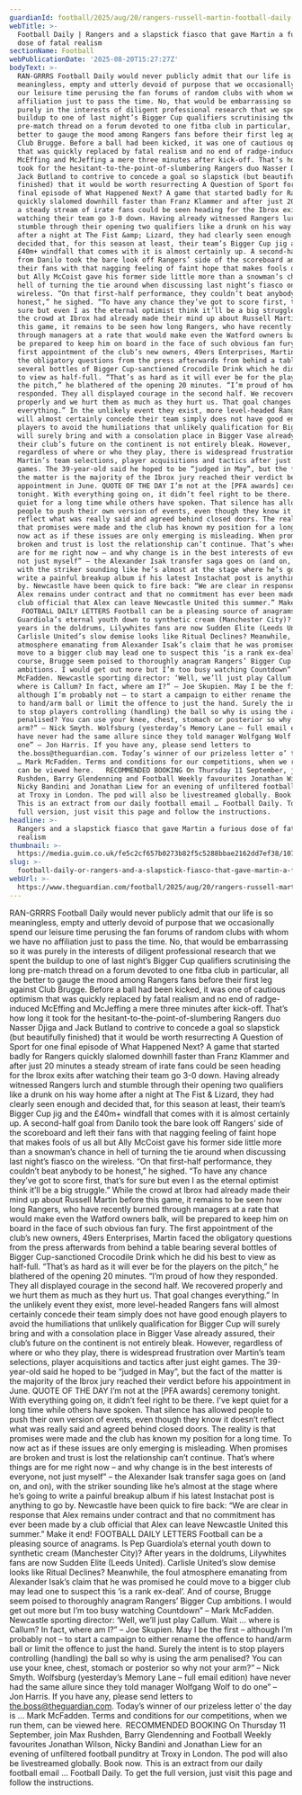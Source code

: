 ```yaml
---
guardianId: football/2025/aug/20/rangers-russell-martin-football-daily-newsletter
webTitle: >-
  Football Daily | Rangers and a slapstick fiasco that gave Martin a furious
  dose of fatal realism
sectionName: Football
webPublicationDate: '2025-08-20T15:27:27Z'
bodyText: >-
  RAN-GRRRS Football Daily would never publicly admit that our life is so
  meaningless, empty and utterly devoid of purpose that we occasionally spend
  our leisure time perusing the fan forums of random clubs with whom we have no
  affiliation just to pass the time. No, that would be embarrassing so it was
  purely in the interests of diligent professional research that we spent the
  buildup to one of last night’s Bigger Cup qualifiers scrutinising the long
  pre-match thread on a forum devoted to one fitba club in particular, all the
  better to gauge the mood among Rangers fans before their first leg against
  Club Brugge. Before a ball had been kicked, it was one of cautious optimism
  that was quickly replaced by fatal realism and no end of radge-induced
  McEffing and McJeffing a mere three minutes after kick-off. That’s how long it
  took for the hesitant-to-the-point-of-slumbering Rangers duo Nasser Djiga and
  Jack Butland to contrive to concede a goal so slapstick (but beautifully
  finished) that it would be worth resurrecting A Question of Sport for one
  final episode of What Happened Next? A game that started badly for Rangers
  quickly slalomed downhill faster than Franz Klammer and after just 20 minutes
  a steady stream of irate fans could be seen heading for the Ibrox exits after
  watching their team go 3-0 down. Having already witnessed Rangers lurch and
  stumble through their opening two qualifiers like a drunk on his way home
  after a night at The Fist &amp; Lizard, they had clearly seen enough and
  decided that, for this season at least, their team’s Bigger Cup jig and the
  £40m+ windfall that comes with it is almost certainly up. A second-half goal
  from Danilo took the bare look off Rangers’ side of the scoreboard and left
  their fans with that nagging feeling of faint hope that makes fools of us all
  but Ally McCoist gave his former side little more than a snowman’s chance in
  hell of turning the tie around when discussing last night’s fiasco on the
  wireless. “On that first-half performance, they couldn’t beat anybody to be
  honest,” he sighed. “To have any chance they’ve got to score first, that’s for
  sure but even I as the eternal optimist think it’ll be a big struggle.” While
  the crowd at Ibrox had already made their mind up about Russell Martin before
  this game, it remains to be seen how long Rangers, who have recently burned
  through managers at a rate that would make even the Watford owners balk, will
  be prepared to keep him on board in the face of such obvious fan fury. The
  first appointment of the club’s new owners, 49ers Enterprises, Martin faced
  the obligatory questions from the press afterwards from behind a table bearing
  several bottles of Bigger Cup-sanctioned Crocodile Drink which he did his best
  to view as half-full. “That’s as hard as it will ever be for the players on
  the pitch,” he blathered of the opening 20 minutes. “I’m proud of how they
  responded. They all displayed courage in the second half. We recovered
  properly and we hurt them as much as they hurt us. That goal changes
  everything.” In the unlikely event they exist, more level-headed Rangers fans
  will almost certainly concede their team simply does not have good enough
  players to avoid the humiliations that unlikely qualification for Bigger Cup
  will surely bring and with a consolation place in Bigger Vase already assured,
  their club’s future on the continent is not entirely bleak. However,
  regardless of where or who they play, there is widespread frustration over
  Martin’s team selections, player acquisitions and tactics after just eight
  games. The 39-year-old said he hoped to be “judged in May”, but the fact of
  the matter is the majority of the Ibrox jury reached their verdict before his
  appointment in June. QUOTE OF THE DAY I’m not at the [PFA awards] ceremony
  tonight. With everything going on, it didn’t feel right to be there. I’ve kept
  quiet for a long time while others have spoken. That silence has allowed
  people to push their own version of events, even though they know it doesn’t
  reflect what was really said and agreed behind closed doors. The reality is
  that promises were made and the club has known my position for a long time. To
  now act as if these issues are only emerging is misleading. When promises are
  broken and trust is lost the relationship can’t continue. That’s where things
  are for me right now – and why change is in the best interests of everyone,
  not just myself” – the Alexander Isak transfer saga goes on (and on, and on),
  with the striker sounding like he’s almost at the stage where he’s going to
  write a painful breakup album if his latest Instachat post is anything to go
  by. Newcastle have been quick to fire back: “We are clear in response that
  Alex remains under contract and that no commitment has ever been made by a
  club official that Alex can leave Newcastle United this summer.” Make it end!
   FOOTBALL DAILY LETTERS Football can be a pleasing source of anagrams. Is Pep
  Guardiola’s eternal youth down to synthetic cream (Manchester City)? After
  years in the doldrums, Lilywhites fans are now Sudden Elite (Leeds United).
  Carlisle United’s slow demise looks like Ritual Declines? Meanwhile, the foul
  atmosphere emanating from Alexander Isak’s claim that he was promised he could
  move to a bigger club may lead one to suspect this ‘is a rank ex-deal’. And of
  course, Brugge seem poised to thoroughly anagram Rangers’ Bigger Cup
  ambitions. I would get out more but I’m too busy watching Countdown” – Mark
  McFadden. Newcastle sporting director: ‘Well, we’ll just play Callum. Wait …
  where is Callum? In fact, where am I?” – Joe Skupien. May I be the first –
  although I’m probably not – to start a campaign to either rename the offence
  to hand/arm ball or limit the offence to just the hand. Surely the intent is
  to stop players controlling (handling) the ball so why is using the arm
  penalised? You can use your knee, chest, stomach or posterior so why not your
  arm?” – Nick Smyth. Wolfsburg (yesterday’s Memory Lane – full email edition)
  have never had the same allure since they told manager Wolfgang Wolf to do
  one” – Jon Harris. If you have any, please send letters to
  the.boss@theguardian.com. Today’s winner of our prizeless letter o’ the day is
  … Mark McFadden. Terms and conditions for our competitions, when we run them,
  can be viewed here.   RECOMMENDED BOOKING On Thursday 11 September, join Max
  Rushden, Barry Glendenning and Football Weekly favourites Jonathan Wilson,
  Nicky Bandini and Jonathan Liew for an evening of unfiltered football punditry
  at Troxy in London. The pod will also be livestreamed globally. Book now. 
  This is an extract from our daily football email … Football Daily. To get the
  full version, just visit this page and follow the instructions.
headline: >-
  Rangers and a slapstick fiasco that gave Martin a furious dose of fatal
  realism
thumbnail: >-
  https://media.guim.co.uk/fe5c2cf657b0273b82f5c5288bbae2162dd7ef38/107_0_1965_1571/500.jpg
slug: >-
  football-daily-or-rangers-and-a-slapstick-fiasco-that-gave-martin-a-furious-dose-of-fatal-realism
webUrl: >-
  https://www.theguardian.com/football/2025/aug/20/rangers-russell-martin-football-daily-newsletter
---
```

RAN-GRRRS Football Daily would never publicly admit that our life is so meaningless, empty and utterly devoid of purpose that we occasionally spend our leisure time perusing the fan forums of random clubs with whom we have no affiliation just to pass the time. No, that would be embarrassing so it was purely in the interests of diligent professional research that we spent the buildup to one of last night’s Bigger Cup qualifiers scrutinising the long pre-match thread on a forum devoted to one fitba club in particular, all the better to gauge the mood among Rangers fans before their first leg against Club Brugge. Before a ball had been kicked, it was one of cautious optimism that was quickly replaced by fatal realism and no end of radge-induced McEffing and McJeffing a mere three minutes after kick-off. That’s how long it took for the hesitant-to-the-point-of-slumbering Rangers duo Nasser Djiga and Jack Butland to contrive to concede a goal so slapstick (but beautifully finished) that it would be worth resurrecting A Question of Sport for one final episode of What Happened Next? A game that started badly for Rangers quickly slalomed downhill faster than Franz Klammer and after just 20 minutes a steady stream of irate fans could be seen heading for the Ibrox exits after watching their team go 3-0 down. Having already witnessed Rangers lurch and stumble through their opening two qualifiers like a drunk on his way home after a night at The Fist &amp; Lizard, they had clearly seen enough and decided that, for this season at least, their team’s Bigger Cup jig and the £40m+ windfall that comes with it is almost certainly up. A second-half goal from Danilo took the bare look off Rangers’ side of the scoreboard and left their fans with that nagging feeling of faint hope that makes fools of us all but Ally McCoist gave his former side little more than a snowman’s chance in hell of turning the tie around when discussing last night’s fiasco on the wireless. “On that first-half performance, they couldn’t beat anybody to be honest,” he sighed. “To have any chance they’ve got to score first, that’s for sure but even I as the eternal optimist think it’ll be a big struggle.” While the crowd at Ibrox had already made their mind up about Russell Martin before this game, it remains to be seen how long Rangers, who have recently burned through managers at a rate that would make even the Watford owners balk, will be prepared to keep him on board in the face of such obvious fan fury. The first appointment of the club’s new owners, 49ers Enterprises, Martin faced the obligatory questions from the press afterwards from behind a table bearing several bottles of Bigger Cup-sanctioned Crocodile Drink which he did his best to view as half-full. “That’s as hard as it will ever be for the players on the pitch,” he blathered of the opening 20 minutes. “I’m proud of how they responded. They all displayed courage in the second half. We recovered properly and we hurt them as much as they hurt us. That goal changes everything.” In the unlikely event they exist, more level-headed Rangers fans will almost certainly concede their team simply does not have good enough players to avoid the humiliations that unlikely qualification for Bigger Cup will surely bring and with a consolation place in Bigger Vase already assured, their club’s future on the continent is not entirely bleak. However, regardless of where or who they play, there is widespread frustration over Martin’s team selections, player acquisitions and tactics after just eight games. The 39-year-old said he hoped to be “judged in May”, but the fact of the matter is the majority of the Ibrox jury reached their verdict before his appointment in June. QUOTE OF THE DAY I’m not at the [PFA awards] ceremony tonight. With everything going on, it didn’t feel right to be there. I’ve kept quiet for a long time while others have spoken. That silence has allowed people to push their own version of events, even though they know it doesn’t reflect what was really said and agreed behind closed doors. The reality is that promises were made and the club has known my position for a long time. To now act as if these issues are only emerging is misleading. When promises are broken and trust is lost the relationship can’t continue. That’s where things are for me right now – and why change is in the best interests of everyone, not just myself” – the Alexander Isak transfer saga goes on (and on, and on), with the striker sounding like he’s almost at the stage where he’s going to write a painful breakup album if his latest Instachat post is anything to go by. Newcastle have been quick to fire back: “We are clear in response that Alex remains under contract and that no commitment has ever been made by a club official that Alex can leave Newcastle United this summer.” Make it end!  FOOTBALL DAILY LETTERS Football can be a pleasing source of anagrams. Is Pep Guardiola’s eternal youth down to synthetic cream (Manchester City)? After years in the doldrums, Lilywhites fans are now Sudden Elite (Leeds United). Carlisle United’s slow demise looks like Ritual Declines? Meanwhile, the foul atmosphere emanating from Alexander Isak’s claim that he was promised he could move to a bigger club may lead one to suspect this ‘is a rank ex-deal’. And of course, Brugge seem poised to thoroughly anagram Rangers’ Bigger Cup ambitions. I would get out more but I’m too busy watching Countdown” – Mark McFadden. Newcastle sporting director: ‘Well, we’ll just play Callum. Wait … where is Callum? In fact, where am I?” – Joe Skupien. May I be the first – although I’m probably not – to start a campaign to either rename the offence to hand/arm ball or limit the offence to just the hand. Surely the intent is to stop players controlling (handling) the ball so why is using the arm penalised? You can use your knee, chest, stomach or posterior so why not your arm?” – Nick Smyth. Wolfsburg (yesterday’s Memory Lane – full email edition) have never had the same allure since they told manager Wolfgang Wolf to do one” – Jon Harris. If you have any, please send letters to the.boss@theguardian.com. Today’s winner of our prizeless letter o’ the day is … Mark McFadden. Terms and conditions for our competitions, when we run them, can be viewed here.   RECOMMENDED BOOKING On Thursday 11 September, join Max Rushden, Barry Glendenning and Football Weekly favourites Jonathan Wilson, Nicky Bandini and Jonathan Liew for an evening of unfiltered football punditry at Troxy in London. The pod will also be livestreamed globally. Book now.  This is an extract from our daily football email … Football Daily. To get the full version, just visit this page and follow the instructions.
